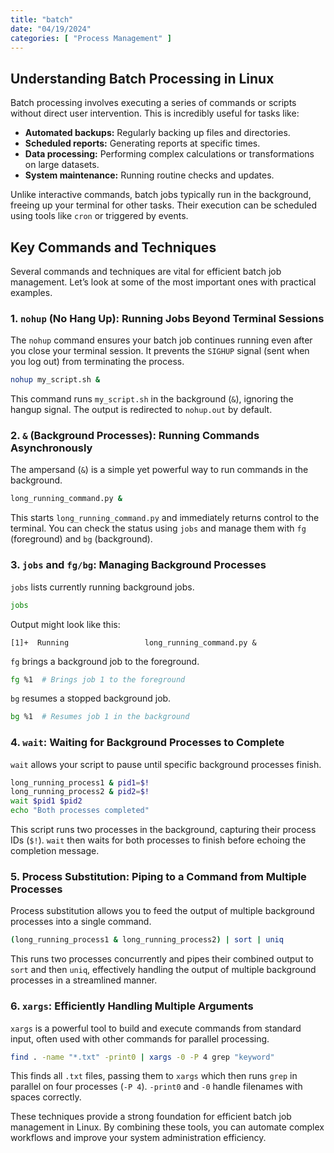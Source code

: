 ```yaml
---
title: "batch"
date: "04/19/2024"
categories: [ "Process Management" ]
---
```

## Understanding Batch Processing in Linux

Batch processing involves executing a series of commands or scripts without direct user intervention. This is incredibly useful for tasks like:

* **Automated backups:** Regularly backing up files and directories.
* **Scheduled reports:** Generating reports at specific times.
* **Data processing:** Performing complex calculations or transformations on large datasets.
* **System maintenance:** Running routine checks and updates.

Unlike interactive commands, batch jobs typically run in the background, freeing up your terminal for other tasks.  Their execution can be scheduled using tools like `cron` or triggered by events.

## Key Commands and Techniques

Several commands and techniques are vital for efficient batch job management.  Let's look at some of the most important ones with practical examples.


### 1.  `nohup` (No Hang Up): Running Jobs Beyond Terminal Sessions

The `nohup` command ensures your batch job continues running even after you close your terminal session. It prevents the `SIGHUP` signal (sent when you log out) from terminating the process.

```bash
nohup my_script.sh &
```

This command runs `my_script.sh` in the background (`&`), ignoring the hangup signal.  The output is redirected to `nohup.out` by default.


### 2. `&` (Background Processes): Running Commands Asynchronously

The ampersand (`&`) is a simple yet powerful way to run commands in the background.

```bash
long_running_command.py &
```

This starts `long_running_command.py` and immediately returns control to the terminal.  You can check the status using `jobs` and manage them with `fg` (foreground) and `bg` (background).


### 3. `jobs` and `fg/bg`: Managing Background Processes

`jobs` lists currently running background jobs.

```bash
jobs
```

Output might look like this:

```
[1]+  Running                 long_running_command.py &
```

`fg` brings a background job to the foreground.

```bash
fg %1  # Brings job 1 to the foreground
```

`bg` resumes a stopped background job.

```bash
bg %1  # Resumes job 1 in the background
```


### 4. `wait`: Waiting for Background Processes to Complete

`wait` allows your script to pause until specific background processes finish.

```bash
long_running_process1 & pid1=$!
long_running_process2 & pid2=$!
wait $pid1 $pid2
echo "Both processes completed"
```

This script runs two processes in the background, capturing their process IDs (`$!`).  `wait` then waits for both processes to finish before echoing the completion message.


### 5. Process Substitution: Piping to a Command from Multiple Processes

Process substitution allows you to feed the output of multiple background processes into a single command.

```bash
(long_running_process1 & long_running_process2) | sort | uniq
```

This runs two processes concurrently and pipes their combined output to `sort` and then `uniq`, effectively handling the output of multiple background processes in a streamlined manner.

### 6. `xargs`: Efficiently Handling Multiple Arguments

`xargs` is a powerful tool to build and execute commands from standard input, often used with other commands for parallel processing.


```bash
find . -name "*.txt" -print0 | xargs -0 -P 4 grep "keyword"
```

This finds all `.txt` files, passing them to `xargs` which then runs `grep` in parallel on four processes (`-P 4`).  `-print0` and `-0` handle filenames with spaces correctly.

These techniques provide a strong foundation for efficient batch job management in Linux. By combining these tools, you can automate complex workflows and improve your system administration efficiency.

